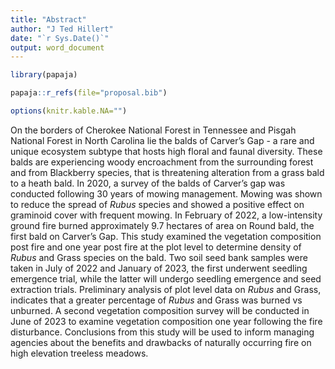 ```yaml
---
title: "Abstract"
author: "J Ted Hillert"
date: "`r Sys.Date()`"
output: word_document
---
```


```r

library(papaja)

papaja::r_refs(file="proposal.bib")

options(knitr.kable.NA="")


```

On the borders of Cherokee National Forest in Tennessee and Pisgah National Forest in North Carolina lie the balds of Carver's Gap - a rare and unique ecosystem subtype that hosts high floral and faunal diversity. These balds are experiencing woody encroachment from the surrounding forest and from Blackberry species, that is threatening alteration from a grass bald to a heath bald. In 2020, a survey of the balds of Carver's gap was conducted following 30 years of mowing management. Mowing was shown to reduce the spread of *Rubus* species and showed a positive effect on graminoid cover with frequent mowing. In February of 2022, a low-intensity ground fire burned approximately 9.7 hectares of area on Round bald, the first bald on Carver's Gap. This study examined the vegetation composition post fire and one year post fire at the plot level to determine density of *Rubus* and Grass species on the bald. Two soil seed bank samples were taken in July of 2022 and January of 2023, the first underwent seedling emergence trial, while the latter will undergo seedling emergence and seed extraction trials. Preliminary analysis of plot level data on *Rubus* and Grass, indicates that a greater percentage of *Rubus* and Grass was burned vs unburned. A second vegetation composition survey will be conducted in June of 2023 to examine vegetation composition one year following the fire disturbance. Conclusions from this study will be used to inform managing agencies about the benefits and drawbacks of naturally occurring fire on high elevation treeless meadows.